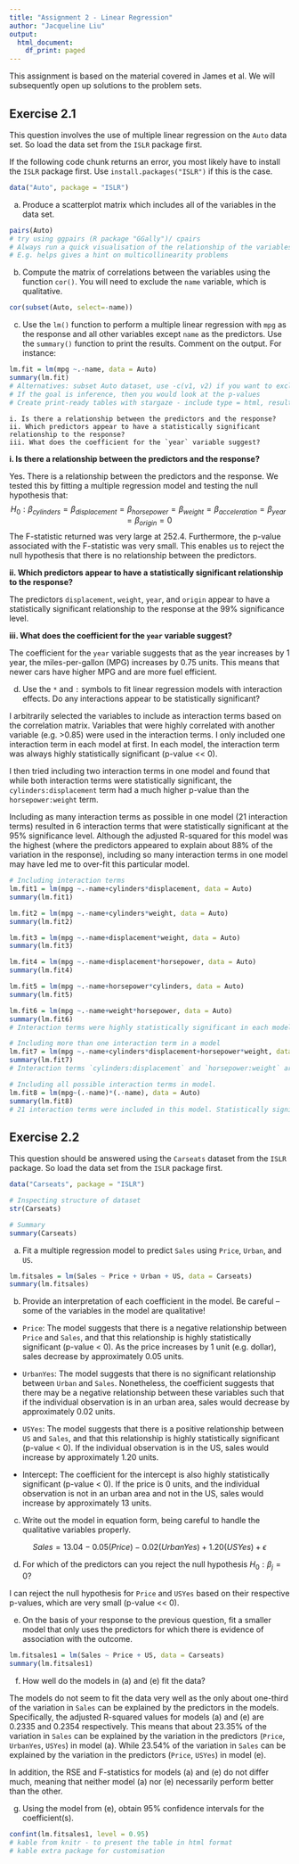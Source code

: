 ```yaml
---
title: "Assignment 2 - Linear Regression"
author: "Jacqueline Liu"
output:
  html_document:
    df_print: paged
---
```


This assignment is based on the material covered in James et al. We will subsequently open up solutions to the problem sets.

## Exercise 2.1

This question involves the use of multiple linear regression on the `Auto` data set. So load the data set from the `ISLR` package first.

If the following code chunk returns an error, you most likely have to install the `ISLR` package first. Use `install.packages("ISLR")` if this is the case.

```r
data("Auto", package = "ISLR")
```


(a) Produce a scatterplot matrix which includes all of the variables in the data set.

```r
pairs(Auto)
# try using ggpairs (R package "GGally")/ cpairs 
# Always run a quick visualisation of the relationship of the variables as a first step 
# E.g. helps gives a hint on multicollinearity problems 
```

(b) Compute the matrix of correlations between the variables using the function `cor()`. You will need to exclude the `name` variable, which is qualitative.

```r
cor(subset(Auto, select=-name))
```

(c) Use the `lm()` function to perform a multiple linear regression with `mpg` as the response and all other variables except `name` as the predictors. Use the `summary()` function to print the results. Comment on the output. For instance:

```r
lm.fit = lm(mpg ~.-name, data = Auto)
summary(lm.fit)
# Alternatives: subset Auto dataset, use -c(v1, v2) if you want to exclude more than 1 variable 
# If the goal is inference, then you would look at the p-values
# Create print-ready tables with stargaze - include type = html, results = asis 
```

    i. Is there a relationship between the predictors and the response?
    ii. Which predictors appear to have a statistically significant relationship to the response?
    iii. What does the coefficient for the `year` variable suggest?  

**i. Is there a relationship between the predictors and the response?** 

Yes. There is a relationship between the predictors and the response. We tested this by fitting a multiple regression model and testing the null hypothesis that:
$$H_0: \beta_{cylinders} = \beta_{displacement} = \beta_{horsepower} 
= \beta_{weight} = \beta_{acceleration} = \beta_{year} = \beta_{origin} = 0$$
The F-statistic returned was very large at 252.4. Furthermore, the p-value associated with the F-statistic was very small. This enables us to reject the null hypothesis that there is no relationship between the predictors.  


**ii. Which predictors appear to have a statistically significant relationship to the response?**

The predictors `displacement`, `weight`, `year`, and `origin` appear to have a statistically significant relationship to the response at the 99% significance level. 


**iii. What does the coefficient for the `year` variable suggest?**

The coefficient for the `year` variable suggests that as the year increases by 1 year, the miles-per-gallon (MPG) increases by 0.75 units. This means that newer cars have higher MPG and are more fuel efficient. 

(d) Use the `*` and `:` symbols to fit linear regression models with interaction effects. Do any interactions appear to be statistically significant?


I arbitrarily selected the variables to include as interaction terms based on the correlation matrix. Variables that were highly correlated with another variable (e.g. >0.85) were used in the interaction terms. I only included one interaction term in each model at first. In each model, the interaction term was always highly statistically significant (p-value << 0). 

I then tried including two interaction terms in one model and found that while both interaction terms were statistically significant, the `cylinders:displacement` term had a much higher p-value than the `horsepower:weight` term.  

Including as many interaction terms as possible in one model (21 interaction terms) resulted in 6 interaction terms that were statistically significant at the 95% significance level. Although the adjusted R-squared for this model was the highest (where the predictors appeared to explain about 88% of the variation in the response), including so many interaction terms in one model may have led me to over-fit this particular model. 

```r
# Including interaction terms
lm.fit1 = lm(mpg ~.-name+cylinders*displacement, data = Auto)
summary(lm.fit1)

lm.fit2 = lm(mpg ~.-name+cylinders*weight, data = Auto)
summary(lm.fit2)

lm.fit3 = lm(mpg ~.-name+displacement*weight, data = Auto)
summary(lm.fit3)

lm.fit4 = lm(mpg ~.-name+displacement*horsepower, data = Auto)
summary(lm.fit4)

lm.fit5 = lm(mpg ~.-name+horsepower*cylinders, data = Auto)
summary(lm.fit5)

lm.fit6 = lm(mpg ~.-name+weight*horsepower, data = Auto)
summary(lm.fit6)
# Interaction terms were highly statistically significant in each model. Overall, including an interaction term also improved the model fit slightly as the adjusted R-squared was slightly higher than in the model without interaction terms. The RSE was also lower in the models with interaction terms. 
```


```r
# Including more than one interaction term in a model
lm.fit7 = lm(mpg ~.-name+cylinders*displacement+horsepower*weight, data = Auto)
summary(lm.fit7)
# Interaction terms `cylinders:displacement` and `horsepower:weight` are statistically significant although `horsepower:weight` is highly statistically significant with a much smaller p-value than `cylinders:displacement`. 
```

```r
# Including all possible interaction terms in model.
lm.fit8 = lm(mpg~(.-name)*(.-name), data = Auto)
summary(lm.fit8)
# 21 interaction terms were included in this model. Statistically significant terms included: `displacement:weight`, `displacement:year`, `horsepower:acceleration`, `acceleration:year`, `acceleration:origin`, `year:origin`. 
```


## Exercise 2.2

This question should be answered using the `Carseats` dataset from the `ISLR` package. So load the data set from the `ISLR` package first.

```r
data("Carseats", package = "ISLR")
```

```r
# Inspecting structure of dataset
str(Carseats)

# Summary
summary(Carseats)
```


(a) Fit a multiple regression model to predict `Sales` using `Price`,
`Urban`, and `US`.

```r
lm.fitsales = lm(Sales ~ Price + Urban + US, data = Carseats)
summary(lm.fitsales)
```

(b) Provide an interpretation of each coefficient in the model. Be
careful -- some of the variables in the model are qualitative!

* `Price`: The model suggests that there is a negative relationship between `Price` and `Sales`, and that this relationship is highly statistically significant (p-value < 0). As the price increases by 1 unit (e.g. dollar), sales decrease by approximately 0.05 units. 

* `UrbanYes`: The model suggests that there is no significant relationship between `Urban` and `Sales`. Nonetheless, the coefficient suggests that there may be a negative relationship between these variables such that if the individual observation is in an urban area, sales would decrease by approximately 0.02 units. 
* `USYes`: The model suggests that there is a positive relationship between `US` and `Sales`, and that this relationship is highly statistically significant (p-value < 0). If the individual observation is in the US, sales would increase by approximately 1.20 units. 

* Intercept: The coefficient for the intercept is also highly statistically significant (p-value < 0). If the price is 0 units, and the individual observation is not in an urban area and not in the US, sales would increase by approximately 13 units. 


(c) Write out the model in equation form, being careful to handle the qualitative variables properly.


$$Sales = 13.04 - 0.05(Price) - 0.02(UrbanYes) + 1.20(USYes) + \epsilon$$


(d) For which of the predictors can you reject the null hypothesis $H_0 : \beta_j =0$?


I can reject the null hypothesis for `Price` and `USYes` based on their respective p-values, which are very small (p-value << 0). 


(e) On the basis of your response to the previous question, fit a smaller model that only uses the predictors for which there is evidence of association with the outcome.

```r
lm.fitsales1 = lm(Sales ~ Price + US, data = Carseats)
summary(lm.fitsales1)
```


(f) How well do the models in (a) and (e) fit the data?

The models do not seem to fit the data very well as the only about one-third of the variation in `Sales` can be explained by the predictors in the models. Specifically, the adjusted R-squared values for models (a) and (e) are 0.2335 and 0.2354 respectively. This means that about 23.35% of the variation in `Sales` can be explained by the variation in the predictors (`Price`, `UrbanYes`, `USYes`) in model (a). While 23.54% of the variation in `Sales` can be explained by the variation in the predictors (`Price`, `USYes`) in model (e).   

In addition, the RSE and F-statistics for models (a) and (e) do not differ much, meaning that neither model (a) nor (e) necessarily perform better than the other. 


(g) Using the model from (e), obtain 95% confidence intervals for the coefficient(s).

```r
confint(lm.fitsales1, level = 0.95)
# kable from knitr - to present the table in html format 
# kable extra package for customisation 
```

